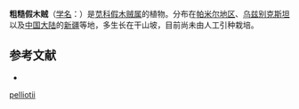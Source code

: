 {{Speciesbox
| name = 粗糙假木贼
| status = 
| status_system = 
| image = 
| genus = Anabasis
| species = pelliotii
| authority = Danguy
}}

'''粗糙假木贼'''（[[学名|学名]]：{{lang|la|''Anabasis pelliotii''}}）是[[苋科|苋科]][[假木贼属|假木贼属]]的植物。分布在[[帕米尔地区|帕米尔地区]]、[[乌兹别克斯坦|乌兹别克斯坦]]以及[[中国大陆|中国大陆]]的[[新疆|新疆]]等地，多生长在干山坡，目前尚未由人工引种栽培。

== 参考文献 ==
<div class="references-small">
* {{cite web| url =http://www.bioinfo.cn/db05/KmzwSpecies.php?action=view&id=3396| title =粗糙假木贼| work =《中国高等植物数据库全库》| publisher =中国科学院微生物研究所| author =昆明植物研究所| accessdate =2009-02-24| deadurl =yes| archiveurl =https://web.archive.org/web/20160305040947/http://www.bioinfo.cn/db05/KmzwSpecies.php?action=view&id=3396| archivedate =2016-03-05}}
</div>
{{Taxonbar|from=Q4174147}}

{{DEFAULTSORT:Anabasis pelliotii}}
[[Category:假木贼属|pelliotii]]


{{Amaranthaceae-stub}}
